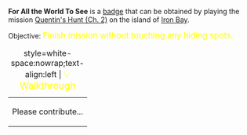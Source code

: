 '''For All the World To See''' is a [[Badges|badge]] that can be obtained by playing the mission [[Quentin's Hunt (Ch. 2)]] on the island of [[Iron Bay]].

Objective: <big style="color:yellow">Finish mission without touching any hiding spots.</big>

{| class="mw-collapsible mw-collapsed"
|+ style=white-space:nowrap;text-align:left | <big style="color:yellow">💡 Walkthrough</big>
|-
| Please contribute...
|}